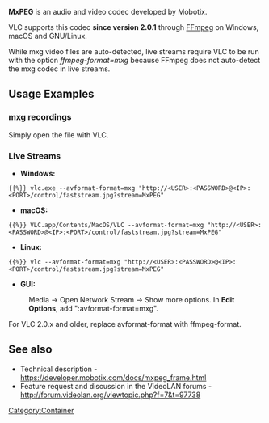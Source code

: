 {{Codec audio|id=MXPG}}
{{Codec video|id=MXPG}}

'''MxPEG''' is an audio and video codec developed by Mobotix.

VLC supports this codec '''since version 2.0.1''' through [[FFmpeg]] on Windows, macOS and GNU/Linux.

While mxg video files are auto-detected, live streams require VLC to be run with the option ''ffmpeg-format=mxg'' because FFmpeg does not auto-detect the mxg codec in live streams.

== Usage Examples ==

=== mxg recordings ===

Simply open the file with VLC.

=== Live Streams ===

* '''Windows:'''
 {{%}} <nowiki>vlc.exe --avformat-format=mxg "http://<USER>:<PASSWORD>@<IP>:<PORT>/control/faststream.jpg?stream=MxPEG"</nowiki>

* '''macOS:'''
 {{%}} <nowiki>VLC.app/Contents/MacOS/VLC --avformat-format=mxg "http://<USER>:<PASSWORD>@<IP>:<PORT>/control/faststream.jpg?stream=MxPEG"</nowiki>

* '''Linux:'''
 {{%}} <nowiki>vlc --avformat-format=mxg "http://<USER>:<PASSWORD>@<IP>:<PORT>/control/faststream.jpg?stream=MxPEG"</nowiki>

* '''GUI:'''
:Media → Open Network Stream → Show more options. In '''Edit Options''', add "<nowiki>:avformat-format=mxg</nowiki>".

For VLC 2.0.x and older, replace avformat-format with ffmpeg-format.

== See also ==
* Technical description - https://developer.mobotix.com/docs/mxpeg_frame.html
* Feature request and discussion in the VideoLAN forums - http://forum.videolan.org/viewtopic.php?f=7&t=97738

[[Category:Container]]